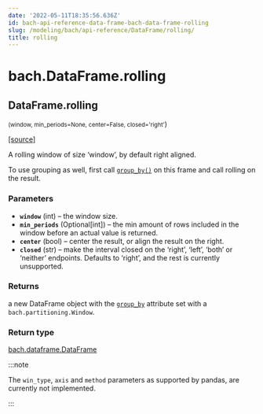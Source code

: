 ```yaml
---
date: '2022-05-11T18:35:56.636Z'
id: bach-api-reference-data-frame-bach-data-frame-rolling
slug: /modeling/bach/api-reference/DataFrame/rolling/
title: rolling
---
```


# bach.DataFrame.rolling

<div className="method">

## <span className="additional-name">DataFrame.</span><span className="name">rolling</span>

<small className="parameter-list">(<span className="parameter" id="window">window</span>, <span className="parameter" id="min_periods">min_periods=None</span>, <span className="parameter" id="center">center=False</span>, <span className="parameter" id="closed">closed='right'</span></small>)


&#8203;<span className="view-source">[[source]](https://github.com/objectiv/objectiv-analytics/blob/main/bach/bach/dataframe.py)</span>

<div className="content">

A rolling window of size ‘window’, by default right aligned.

To use grouping as well, first call [`group_by()`](/modeling/bach/api-reference/DataFrame/bach.DataFrame.group_by.mdx) on this frame and call rolling on the result.


### Parameters

* **`window`** (int) – the window size.
* **`min_periods`** (Optional[int]) – the min amount of rows included in the window before an actual value is returned.
* **`center`** (bool) – center the result, or align the result on the right.
* **`closed`** (str) – make the interval closed on the ‘right’, ‘left’, ‘both’ or ‘neither’ endpoints.
Defaults to ‘right’, and the rest is currently unsupported.



### Returns

a new DataFrame object with the [`group_by`](/modeling/bach/api-reference/DataFrame/bach.DataFrame.group_by.mdx) attribute set with a
`bach.partitioning.Window`.



### Return type

[bach.dataframe.DataFrame](/modeling/bach/api-reference/DataFrame/bach.DataFrame.mdx)


:::note

The `win_type`, `axis` and `method` parameters as supported by pandas, are currently not
implemented.


:::


</div>


</div>
